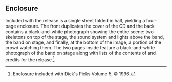 
==Enclosure==

Included with the release is a single sheet folded in half, yielding a four-page enclosure.  The front duplicates the cover of the CD and the back contains a black-and-white photograph showing the entire scene: two skeletons on top of the stage, the sound system and lights above the band, the band on stage, and finally, at the bottom of the image, a portion of the crowd watching them.  The two pages inside feature a black-and-white photograph of the band on stage along with lists of the contents of and credits for the release.<ref>Enclosure included with Dick's Picks Volume 5, &copy; 1996.</ref>

